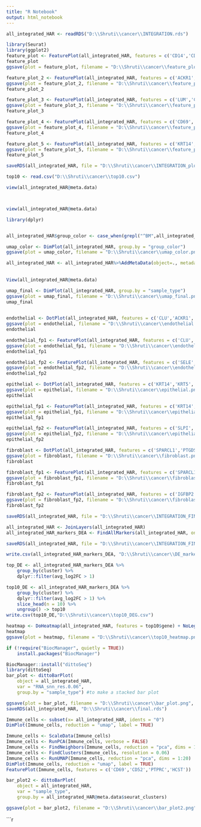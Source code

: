 ---
title: "R Notebook"
output: html_notebook
---


```{r}
all_integrated_HAR <- readRDS("D:\\Shruti\\cancer\\INTEGRATION.rds")
```
```{r}
library(Seurat)
library(ggplot2)
feature_plot <- FeaturePlot(all_integrated_HAR, features = c('CD14','CD3D','KRT5','THY1','CD79A','VWF','MS4A2','IL3RA'))
feature_plot 
ggsave(plot = feature_plot, filename = "D:\\Shruti\\cancer\\feature_plot.png", units = "in", height = 15, width = 20, dpi = 900)
```
```{r}
feature_plot_2 <- FeaturePlot(all_integrated_HAR, features = c('ACKR1', 'RAMP2', 'SELE', 'VWF', 'PECAM1'))
ggsave(plot = feature_plot_2, filename = "D:\\Shruti\\cancer\\feature_plot_2.png", units = "in", height = 15, width = 20, dpi = 900)
feature_plot_2
```
```{r}
feature_plot_3 <- FeaturePlot(all_integrated_HAR, features = c('LUM','COL3A1', 'DCN', 'COL1A1', 'CFD'))
ggsave(plot = feature_plot_3, filename = "D:\\Shruti\\cancer\\feature_plot_3.png", units = "in", height = 15, width = 20, dpi = 900)
feature_plot_3
```
```{r}
feature_plot_4 <- FeaturePlot(all_integrated_HAR, features = c('CD69', 'CD52', 'CXCR4','PTPRC', 'HCST'))
ggsave(plot = feature_plot_4, filename = "D:\\Shruti\\cancer\\feature_plot_4.png", units = "in", height = 15, width = 20, dpi = 900)
feature_plot_4
```
```{r}
feature_plot_5 <- FeaturePlot(all_integrated_HAR, features = c('KRT14', 'KRT5', 'S100A2', 'CTSA','SPRR1B'))
ggsave(plot = feature_plot_5, filename = "D:\\Shruti\\cancer\\feature_plot_5.png", units = "in", height = 15, width = 20, dpi = 900)
feature_plot_5
```
```{r}
saveRDS(all_integrated_HAR, file = "D:\\Shruti\\cancer\\INTEGRATION_plots.rds")
```

```{r}
top10 <- read.csv("D:\\Shruti\\cancer\\top10.csv")

```


```{r}

view(all_integrated_HAR@meta.data)



view(all_integrated_HAR@meta.data)

library(dplyr)


all_integrated_HAR$group_color <- case_when(grepl("^BM",all_integrated_HAR@meta.data$orig.ident)~"pink_BM", grepl("^GM",all_integrated_HAR@meta.data$orig.ident)~"green_GM",grepl("^scB",all_integrated_HAR@meta.data$orig.ident)~"blue_scB", TRUE ~ "grey") #to add a column in metadata acc to sample colors

umap_color <- DimPlot(all_integrated_HAR, group.by = "group_color")
ggsave(plot = umap_color, filename = "D:\\Shruti\\cancer\\umap_color.png", units = "in", height = 15, width = 20, dpi = 900)
```
```{r}
all_integrated_HAR <- all_integrated_HAR%>%AddMetaData(object=., metadata = case_when(grepl("^BM",all_integrated_HAR@meta.data$orig.ident) ~ "BM",
                                                                                      grepl("^GM",all_integrated_HAR@meta.data$orig.ident) ~ "GM",
                                                                                      TRUE ~ "scB"),col.name = "sample_type")#to add a column in metadata according to samples
View(all_integrated_HAR@meta.data)

umap_final <- DimPlot(all_integrated_HAR, group.by = "sample_type")
ggsave(plot = umap_final, filename = "D:\\Shruti\\cancer\\umap_final.png", units = "in", height = 15, width = 20, dpi = 900)                             
umap_final                                                       
  
```
```{r}
endothelial <- DotPlot(all_integrated_HAR, features = c('CLU','ACKR1','CCL23','RGCC','PLVAP','INSR','IGFBP3','SAT1','CXCL12','SELE','CSF3','ICAM1','TAGLN','ACTA2','MYL9','CCL21','TFF3','MMRN1'))
ggsave(plot = endothelial, filename = "D:\\Shruti\\cancer\\endothelial.png", units = "in", height = 10, width = 15, dpi = 900, bg = "white")
endothelial

endothelial_fp1 <- FeaturePlot(all_integrated_HAR, features = c('CLU','ACKR1','CCL23','RGCC','PLVAP','INSR','IGFBP3','SAT1','CXCL12'))
ggsave(plot = endothelial_fp1, filename = "D:\\Shruti\\cancer\\endothelial_fp1.png", units = "in", height = 10, width = 15, dpi = 900)
endothelial_fp1

endothelial_fp2 <- FeaturePlot(all_integrated_HAR, features = c('SELE','CSF3','ICAM1','TAGLN','ACTA2','MYL9','CCL21','TFF3','MMRN1'))
ggsave(plot = endothelial_fp2, filename = "D:\\Shruti\\cancer\\endothelial_fp2.png", units = "in", height = 10, width = 15, dpi = 900)
endothelial_fp2
```
```{r}
epithelial <- DotPlot(all_integrated_HAR, features = c('KRT14','KRT5','SFN','KRT15','DSP','FDCSP','IL36G','MMP12','ODAM','SLPI','CRNN','CNFN','TGM3','SPRR3','SBSN','MITF','DCT','PMEL','TYR','MLANA'))
ggsave(plot = epithelial, filename = "D:\\Shruti\\cancer\\epithelial.png", units = "in", height = 10, width = 15, dpi = 900, bg = "white")
epithelial

epithelial_fp1 <- FeaturePlot(all_integrated_HAR, features = c('KRT14','KRT5','SFN','KRT15','DSP','FDCSP','IL36G','MMP12','ODAM'))
ggsave(plot = epithelial_fp1, filename = "D:\\Shruti\\cancer\\epithelial_fp1.png", units = "in", height = 10, width = 15, dpi = 900)
epithelial_fp1

epithelial_fp2 <- FeaturePlot(all_integrated_HAR, features = c('SLPI','CRNN','CNFN','TGM3','SPRR3','SBSN','MITF','DCT','PMEL','TYR','MLANA'))
ggsave(plot = epithelial_fp2, filename = "D:\\Shruti\\cancer\\epithelial_fp2.png", units = "in", height = 10, width = 15, dpi = 900)
epithelial_fp2
```
```{r}
fibroblast <- DotPlot(all_integrated_HAR, features = c('SPARCL1','PTGDS','PLAC9','CXCL13','CTHRC1','POSTN','APCDD1','DIO2','IGFBP2','CCL19','APOE','CYR61','CFD','GSN','APOD'))
ggsave(plot = fibroblast, filename = "D:\\Shruti\\cancer\\fibroblast.png", units = "in", height = 10, width = 15, dpi = 900, bg = "white")
fibroblast

fibroblast_fp1 <- FeaturePlot(all_integrated_HAR, features = c('SPARCL1','PTGDS','PLAC9','CXCL13','CTHRC1','POSTN','APCDD1','DIO2'))
ggsave(plot = fibroblast_fp1, filename = "D:\\Shruti\\cancer\\fibroblast_fp1.png", units = "in", height = 10, width = 15, dpi = 900)
fibroblast_fp1

fibroblast_fp2 <- FeaturePlot(all_integrated_HAR, features = c('IGFBP2','CCL19','APOE','CYR61','CFD','GSN','APOD'))
ggsave(plot = fibroblast_fp2, filename = "D:\\Shruti\\cancer\\fibroblast_fp2.png", units = "in", height = 10, width = 15, dpi = 900)
fibroblast_fp2
```
```{r}
saveRDS(all_integrated_HAR, file = "D:\\Shruti\\cancer\\INTEGRATION_FINAL.rds")
```

```{r}
all_integrated_HAR <- JoinLayers(all_integrated_HAR)
all_integrated_HAR_markers_DEA <- FindAllMarkers(all_integrated_HAR, only.pos = TRUE)

```
```{r}
saveRDS(all_integrated_HAR, file = "D:\\Shruti\\cancer\\INTEGRATION_FINAL.rds")
```

```{r}
write.csv(all_integrated_HAR_markers_DEA, "D:\\Shruti\\cancer\\DE_markers.csv")
```

```{r}
top_DE <- all_integrated_HAR_markers_DEA %>%
    group_by(cluster) %>%
    dplyr::filter(avg_log2FC > 1)

top10_DE <- all_integrated_HAR_markers_DEA %>%
    group_by(cluster) %>%
    dplyr::filter(avg_log2FC > 1) %>%
    slice_head(n = 10) %>%
    ungroup() -> top10
write.csv(top10_DE,"D:\\Shruti\\cancer\\top10_DEG.csv")

heatmap <- DoHeatmap(all_integrated_HAR, features = top10$gene) + NoLegend() #heatmap for top 10 DEGs
heatmap
ggsave(plot = heatmap, filename = "D:\\Shruti\\cancer\\top10_heatmap.png", units = "in", height = 10, width = 15, dpi = 900)

```

```{r}
if (!require("BiocManager", quietly = TRUE))
    install.packages("BiocManager")

BiocManager::install("dittoSeq")
library(dittoSeq)
bar_plot <- dittoBarPlot(
    object = all_integrated_HAR,
    var = "RNA_snn_res.0.06",
    group.by = "sample_type") #to make a stacked bar plot

ggsave(plot = bar_plot, filename = "D:\\Shruti\\cancer\\bar_plot.png", units = "in", height = 10, width = 15, dpi = 900)
saveRDS(all_integrated_HAR, "D:\\Shruti\\cancer\\final.rds")
```
```{r}
Immune_cells <- subset(x= all_integrated_HAR, idents = "0")
DimPlot(Immune_cells, reduction = "umap", label = TRUE)
```
```{r}
Immune_cells <- ScaleData(Immune_cells)
Immune_cells <- RunPCA(Immune_cells, verbose = FALSE)
Immune_cells <- FindNeighbors(Immune_cells, reduction = "pca", dims = 1:20)
Immune_cells <- FindClusters(Immune_cells, resolution = 0.06)
Immune_cells <- RunUMAP(Immune_cells, reduction = "pca", dims = 1:20)
DimPlot(Immune_cells, reduction = "umap", label = TRUE)
FeaturePlot(Immune_cells, features = c('CD69','CD52','PTPRC','HCST'))
```
```{r}
bar_plot2 <- dittoBarPlot(
    object = all_integrated_HAR,
    var = "sample_type",
    group.by = all_integrated_HAR@meta.data$seurat_clusters)

ggsave(plot = bar_plot2, filename = "D:\\Shruti\\cancer\\bar_plot2.png", units = "in", height = 10, width = 15, dpi = 900)
```


```{r}
